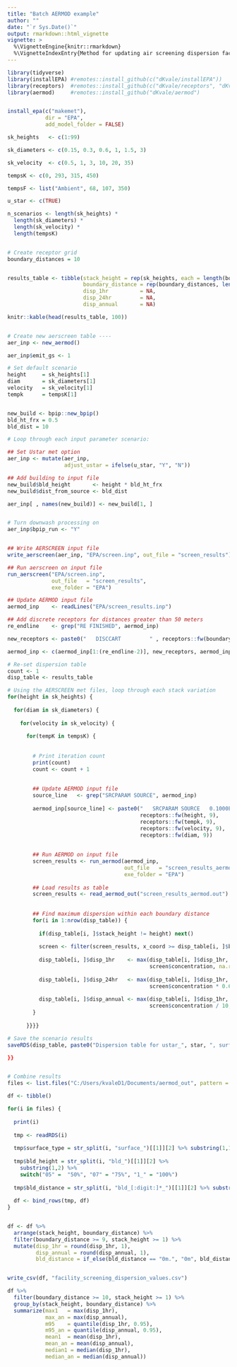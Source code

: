 ```yaml
---
title: "Batch AERMOD example"
author: ""
date: "`r Sys.Date()`"
output: rmarkdown::html_vignette
vignette: >
  %\VignetteEngine{knitr::rmarkdown}
  %\VignetteIndexEntry{Method for updating air screening dispersion factors}
---
```

  
  
```r
library(tidyverse)
library(installEPA) #remotes::install_github(c("dKvale/installEPA"))
library(receptors)  #remotes::install_github(c("dKvale/receptors", "dKvale/bpip"))
library(aermod)     #remotes::install_github("dKvale/aermod")


install_epa(c("makemet"), 
            dir = "EPA", 
            add_model_folder = FALSE)

sk_heights   <- c(1:99)

sk_diameters <- c(0.15, 0.3, 0.6, 1, 1.5, 3) 

sk_velocity  <- c(0.5, 1, 3, 10, 20, 35) 

tempsK <- c(0, 293, 315, 450)

tempsF <- list("Ambient", 68, 107, 350)

u_star <- c(TRUE)

n_scenarios <- length(sk_heights) *
  length(sk_diameters) * 
  length(sk_velocity) * 
  length(tempsK)  


# Create receptor grid
boundary_distances = 10


results_table <- tibble(stack_height = rep(sk_heights, each = length(boundary_distances)),
                        boundary_distance = rep(boundary_distances, length(sk_heights)),
                        disp_1hr          = NA,
                        disp_24hr         = NA,
                        disp_annual       = NA)

knitr::kable(head(results_table, 100))


# Create new aerscreen table ----
aer_inp <- new_aermod()

aer_inp$emit_gs <- 1

# Set default scenario
height     = sk_heights[1]
diam       = sk_diameters[1]
velocity   = sk_velocity[1]
tempk      = tempsK[1]


new_build <- bpip::new_bpip()
bld_ht_frx = 0.5
bld_dist = 10

# Loop through each input parameter scenario:

## Set Ustar met option
aer_inp <- mutate(aer_inp,
                  adjust_ustar = ifelse(u_star, "Y", "N")) 

## Add building to input file
new_build$bld_height       <- height * bld_ht_frx
new_build$dist_from_source <- bld_dist

aer_inp[ , names(new_build)] <- new_build[1, ]


# Turn downwash processing on
aer_inp$bpip_run <- "Y"


## Write AERSCREEN input file
write_aerscreen(aer_inp, "EPA/screen.inp", out_file = "screen_results")

## Run aerscreen on input file
run_aerscreen("EPA/screen.inp", 
              out_file   = "screen_results",
              exe_folder = "EPA")

## Update AERMOD input file
aermod_inp    <- readLines("EPA/screen_results.inp")

## Add discrete receptors for distances greater than 50 meters
re_endline    <- grep("RE FINISHED", aermod_inp)

new_receptors <- paste0("   DISCCART         " , receptors::fw(boundary_distances[boundary_distances > 50], 14), "0.00                                                                                                                                                                                                                    ")

aermod_inp <- c(aermod_inp[1:(re_endline-2)], new_receptors, aermod_inp[re_endline:length(aermod_inp)])

# Re-set dispersion table
count <- 1
disp_table <- results_table

# Using the AERSCREEN met files, loop through each stack variation
for(height in sk_heights) {
  
  for(diam in sk_diameters) {
    
    for(velocity in sk_velocity) {
      
      for(tempK in tempsK) {
        
        
        # Print iteration count
        print(count)
        count <- count + 1
        
        
        ## Update AERMOD input file
        source_line   <- grep("SRCPARAM SOURCE", aermod_inp)
        
        aermod_inp[source_line] <- paste0("   SRCPARAM SOURCE   0.1000E+01    ", 
                                          receptors::fw(height, 9),
                                          receptors::fw(tempk, 9),
                                          receptors::fw(velocity, 9),
                                          receptors::fw(diam, 9))
        
        
        ## Run AERMOD on input file
        screen_results <- run_aermod(aermod_inp, 
                                     out_file   = "screen_results_aermod",
                                     exe_folder = "EPA")
        
        ## Load results as table
        screen_results <- read_aermod_out("screen_results_aermod.out")
        
        
        ## Find maximum dispersion within each boundary distance
        for(i in 1:nrow(disp_table)) {
          
          if(disp_table[i, ]$stack_height != height) next()
          
          screen <- filter(screen_results, x_coord >= disp_table[i, ]$boundary_distance)
          
          disp_table[i, ]$disp_1hr    <- max(disp_table[i, ]$disp_1hr, 
                                             screen$concentration, na.rm = T)
          
          disp_table[i, ]$disp_24hr   <- max(disp_table[i, ]$disp_1hr, 
                                             screen$concentration * 0.6, na.rm = T)
          
          disp_table[i, ]$disp_annual <- max(disp_table[i, ]$disp_1hr, 
                                             screen$concentration / 10, na.rm = T)
        }
        
      }}}}

# Save the scenario results
saveRDS(disp_table, paste0("Dispersion table for ustar_", star, ", surface_", surface, ", bld_", gsub("[.]", "", bld_ht_frx), "_", bld_dist, "m.csv"))

}}


# Combine results
files <- list.files("C:/Users/kvaleD1/Documents/aermod_out", pattern = ".rdata", full.names = T) 

df <- tibble()

for(i in files) {
  
  print(i)
  
  tmp <- readRDS(i)
  
  tmp$surface_type = str_split(i, "surface_")[[1]][2] %>% substring(1,1)
  
  tmp$bld_height = str_split(i, "bld_")[[1]][2] %>% 
    substring(1,2) %>% 
    switch("05" =  "50%", "07" = "75%", "1_" = "100%")
  
  tmp$bld_distance = str_split(i, "bld_[:digit:]*_")[[1]][2] %>% substring(1,3)
  
  df <- bind_rows(tmp, df)
}


df <- df %>%
  arrange(stack_height, boundary_distance) %>% 
  filter(boundary_distance >= 9, stack_height >= 1) %>%
  mutate(disp_1hr = round(disp_1hr, 1),
         disp_annual = round(disp_annual, 1),
         bld_distance = if_else(bld_distance == "0m.", "0m", bld_distance))


write_csv(df, "facility_screening_dispersion_values.csv")

df %>% 
  filter(boundary_distance >= 10, stack_height >= 1) %>%
  group_by(stack_height, boundary_distance) %>% 
  summarize(max1   = max(disp_1hr), 
            max_an = max(disp_annual),
            m95    = quantile(disp_1hr, 0.95), 
            m95_an = quantile(disp_annual, 0.95),
            mean1  = mean(disp_1hr), 
            mean_an = mean(disp_annual),
            median1 = median(disp_1hr), 
            median_an = median(disp_annual))

```
